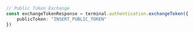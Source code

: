 ```typescript index.ts
// Public Token Exchange
const exchangeTokenResponse = terminal.authentication.exchangeToken({
    publicToken: "INSERT_PUBLIC_TOKEN"
})
```